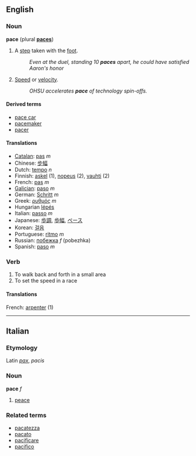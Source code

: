 ==English==
===Noun===
'''pace''' (plural '''[[paces]]''')

#A [[step]] taken with the [[foot]].
#:''Even at the duel, standing 10 '''paces''' apart, he could have satisfied Aaron's honor''
#[[Speed]] or [[velocity]].
#:''OHSU accelerates '''pace''' of technology spin-offs.''

====Derived terms====
*[[pace car]]
*[[pacemaker]]
*[[pacer]]

====Translations====
*[[Catalan]]: [[pas]] ''m''
*Chinese: [[步幅]]
*Dutch: [[tempo]] ''n''
*Finnish: [[askel]] (1), [[nopeus]] (2), [[vauhti]] (2)
*French: [[pas]] ''m''
*[[Galician]]: [[paso]] ''m''
*German: [[Schritt]] ''m''
*Greek: [[ρυθμός]] ''m''
*Hungarian [[lépés]]
*Italian: [[passo]] ''m''
*Japanese: [[歩調]], [[歩幅]], [[ペース]]
*Korean: [[걸음]]
*Portuguese: [[ritmo]] ''m''
*Russian: [[побежка]] ''f'' (pobezhka)
*Spanish: [[paso]] ''m''


===Verb===
#To walk back and forth in a small area
#To set the speed in a race
====Translations====
French: [[arpenter]] (1)
----

==Italian==
===Etymology===
Latin ''[[pax]]'', ''pacis''
===Noun===
'''pace''' ''f''

#[[peace]]

===Related terms===
*[[pacatezza]]
*[[pacato]]
*[[pacificare]]
*[[pacifico]]